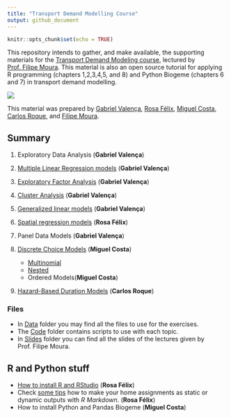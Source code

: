 ```yaml
---
title: "Transport Demand Modelling Course"
output: github_document
---
```


```r
knitr::opts_chunk$set(echo = TRUE)
```
This repository intends to gather, and make available, the supporting materials for the [Transport Demand Modeling course](https://fenix.tecnico.ulisboa.pt/disciplinas/MPTra/2020-2021/1-semestre/materiais-de-apoio), lectured by [Prof. Filipe Moura](https://ushift.tecnico.ulisboa.pt/team-filipe-moura/).
This material is also an open source tutorial for applying R programming (chapters 1,2,3,4,5, and 8) and Python Biogeme (chapters 6 and 7) in transport demand modelling.     


![](README_files/ISTlogo.png)

This material was prepared by [Gabriel Valença](https://ushift.tecnico.ulisboa.pt/team-gabriel-valenca/), [Rosa Félix](https://ushift.tecnico.ulisboa.pt/team-rosa-felix/), [Miguel Costa](https://ushift.tecnico.ulisboa.pt/team-miguel-costa/), [Carlos Roque](https://ushift.tecnico.ulisboa.pt/team-carlos-roque/), and [Filipe Moura](https://ushift.tecnico.ulisboa.pt/team-filipe-moura/). 


## Summary

  1. Exploratory Data Analysis (**Gabriel Valença**)
  2. [Multiple Linear Regression models](1-MultipleLinearRegression.md) (**Gabriel Valença**)
  3. [Exploratory Factor Analysis](2-FactorAnalysis.md) (**Gabriel Valença**)
  4. [Cluster Analysis](3-ClusterAnalysis.md) (**Gabriel Valença**)
  5. [Generalized linear models](4-GeneralizedLinearModels.md) (**Gabriel Valença**)
  6. [Spatial regression models](5-PanelSpatialModels.md) (**Rosa Félix**)
  7. Panel Data Models (**Gabriel Valença**)
  8. [Discrete Choice Models](6-DiscreteChoiceModels/) (**Miguel Costa**)
  
     * [Multinomial](6-DiscreteChoiceModels/6.1-MultinomialLogitAndProbitModels/) 
     * [Nested](6-DiscreteChoiceModels/6.2-NestedLogitModels/)
     * Ordered Models(**Miguel Costa**)  
     
  
  9. [Hazard-Based Duration Models](8-HazardBasedModels.md) (**Carlos Roque**)
  
### Files
* In [Data](Data/) folder you may find all the files to use for the exercises.   
* The [Code](Code/) folder contains scripts to use with each topic.
* In [Slides](Slides/) folder you can find all the slides of the lectures given by Prof. Filipe Moura.

## R and Python stuff
* [How to install R and RStudio](0-InstallR.md) (**Rosa Félix**)
* Check [some tips](RMarkdownReports.md) how to make your home assignments as static or dynamic outputs with *R Markdown*. (**Rosa Félix**)
* How to install Python and Pandas Biogeme (**Miguel Costa**)

